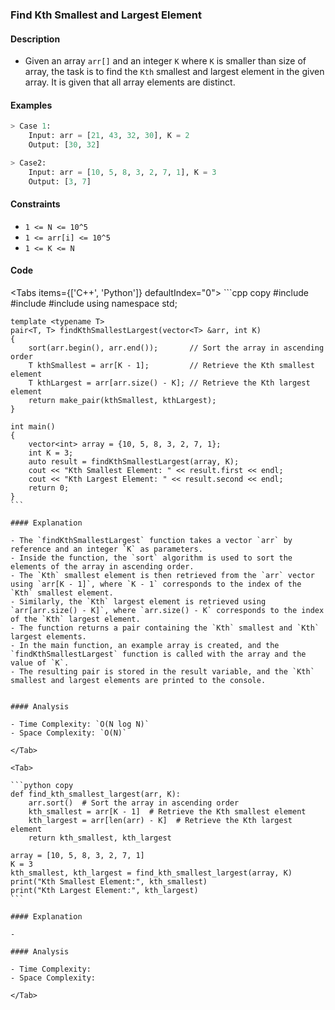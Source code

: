 
### Find Kth Smallest and Largest Element

#### Description

-   Given an array `arr[]` and an integer `K` where `K` is smaller than size of array, the task is to find the `Kth` smallest and largest element in the given array. It is given that all array elements are distinct.

#### Examples

```py
> Case 1:
    Input: arr = [21, 43, 32, 30], K = 2
    Output: [30, 32]

> Case2:
    Input: arr = [10, 5, 8, 3, 2, 7, 1], K = 3
    Output: [3, 7]
```

#### Constraints

-   `1 <= N <= 10^5`
-   `1 <= arr[i] <= 10^5`
-   `1 <= K <= N`

#### Code

<Tabs items={['C++', 'Python']} defaultIndex="0">
    <Tab>
    ```cpp copy
    #include <algorithm>
    #include <iostream>
    #include <vector>
    using namespace std;

    template <typename T>
    pair<T, T> findKthSmallestLargest(vector<T> &arr, int K)
    {
        sort(arr.begin(), arr.end());       // Sort the array in ascending order
        T kthSmallest = arr[K - 1];         // Retrieve the Kth smallest element
        T kthLargest = arr[arr.size() - K]; // Retrieve the Kth largest element
        return make_pair(kthSmallest, kthLargest);
    }

    int main()
    {
        vector<int> array = {10, 5, 8, 3, 2, 7, 1};
        int K = 3;
        auto result = findKthSmallestLargest(array, K);
        cout << "Kth Smallest Element: " << result.first << endl;
        cout << "Kth Largest Element: " << result.second << endl;
        return 0;
    }
    ```

    #### Explanation

    - The `findKthSmallestLargest` function takes a vector `arr` by reference and an integer `K` as parameters.
    - Inside the function, the `sort` algorithm is used to sort the elements of the array in ascending order.
    - The `Kth` smallest element is then retrieved from the `arr` vector using `arr[K - 1]`, where `K - 1` corresponds to the index of the `Kth` smallest element.
    - Similarly, the `Kth` largest element is retrieved using `arr[arr.size() - K]`, where `arr.size() - K` corresponds to the index of the `Kth` largest element.
    - The function returns a pair containing the `Kth` smallest and `Kth` largest elements.
    - In the main function, an example array is created, and the `findKthSmallestLargest` function is called with the array and the value of `K`.
    - The resulting pair is stored in the result variable, and the `Kth` smallest and largest elements are printed to the console.


    #### Analysis

    - Time Complexity: `O(N log N)`
    - Space Complexity: `O(N)`

    </Tab>

    <Tab>

    ```python copy
    def find_kth_smallest_largest(arr, K):
        arr.sort()  # Sort the array in ascending order
        kth_smallest = arr[K - 1]  # Retrieve the Kth smallest element
        kth_largest = arr[len(arr) - K]  # Retrieve the Kth largest element
        return kth_smallest, kth_largest

    array = [10, 5, 8, 3, 2, 7, 1]
    K = 3
    kth_smallest, kth_largest = find_kth_smallest_largest(array, K)
    print("Kth Smallest Element:", kth_smallest)
    print("Kth Largest Element:", kth_largest)
    ```

    #### Explanation

    -

    #### Analysis

    - Time Complexity:
    - Space Complexity:

    </Tab>

</Tabs>
